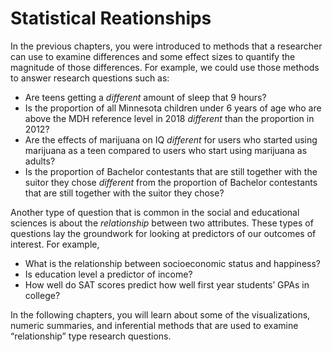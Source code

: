 # Statistical Reationships {#relationships}

In the previous chapters, you were introduced to methods that a researcher can use to examine differences and some effect sizes to quantify the magnitude of those differences. For example, we could use those methods to answer research questions such as:

- Are teens getting a *different* amount of sleep that 9 hours?
- Is the proportion of all Minnesota children under 6 years of age who are above the MDH reference level in 2018 *different* than the proportion in 2012?
- Are the effects of marijuana on IQ *different* for users who started using marijuana as a teen compared to users who start using marijuana as adults?
- Is the proportion of Bachelor contestants that are still together with the suitor they chose *different* from the proportion of Bachelor contestants that are still together with the suitor they chose?

Another type of question that is common in the social and educational sciences is about the *relationship* between two attributes. These types of questions lay the groundwork for looking at predictors of our outcomes of interest. For example,

- What is the relationship between socioeconomic status and happiness?
- Is education level a predictor of income?
- How well do SAT scores predict how well first year students' GPAs in college?

In the following chapters, you will learn about some of the visualizations, numeric summaries, and inferential methods that are used to examine "relationship" type research questions. 

<br />


<!-- ## References -->



